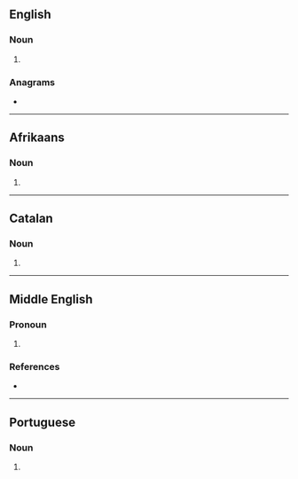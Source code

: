 {{also|-ous|-ouš}}
==English==

===Noun===
{{head|en|noun form}}

# {{plural of|en|ou}}

===Anagrams===
* {{anagrams|en|a=osu|OSU|Sou|USO|sou}}

----

==Afrikaans==

===Noun===
{{head|af|noun plural form}}

# {{plural of|af|ou}}

----

==Catalan==

===Noun===
{{head|ca|noun form}}

# {{plural of|ca|ou}}

----

==Middle English==

===Pronoun===
{{head|enm|pronoun}}

# {{alt form|enm|us}}

===References===
* {{R:MED Online|entry= us (pron.)  |id=MED50620 |accessdate=11 May 2018}}

----

==Portuguese==

===Noun===
{{head|pt|noun plural form}}

# {{plural of|pt|ou}}